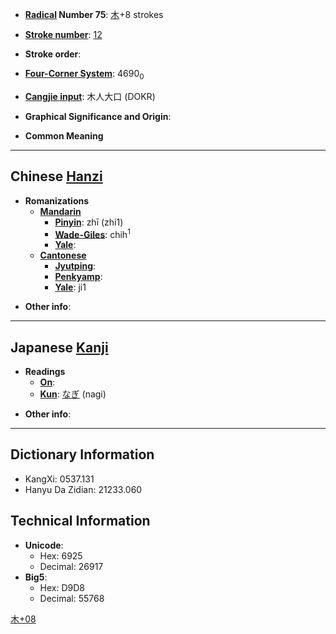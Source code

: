 * '''[[Wiktionary:Chinese radical index| Radical]] Number 75''': [[Wiktionary:Chinese radical index 木|木]]+8 strokes

* '''[[Wiktionary:Chinese total strokes index|Stroke number]]''': [[Wiktionary:Chinese total strokes index 12|12]]

* '''Stroke order''': 

* '''[[Wiktionary:Chinese four corner index|Four-Corner System]]''': 4690<sub>0</sub>

* '''[[Wiktionary:Chinese Cangjie index|Cangjie input]]''': 木人大口 (DOKR)

* '''Graphical Significance and Origin''': 

* '''Common Meaning'''

----

== Chinese [[Hanzi]] ==

* '''Romanizations'''
** '''[[Mandarin]]'''
*** '''[[Pinyin]]''': zhī (zhi1)
*** '''[[Wade-Giles]]''': chih<sup>1</sup>
*** '''[[Yale]]''': 
** '''[[Cantonese]]'''
*** '''[[Jyutping]]''':
*** '''[[Penkyamp]]''': 
*** '''[[Yale]]''': ji1

* '''Other info''': 

----

== Japanese [[Kanji]] ==

* '''Readings'''
** '''[[On]]''': 
** '''[[Kun]]''': [[なぎ]] (nagi)

* '''Other info''':  

----

== Dictionary Information ==

* KangXi: 0537.131
* Hanyu Da Zidian: 21233.060

== Technical Information ==

* '''Unicode''':
** Hex: 6925
** Decimal: 26917
* '''Big5''':
** Hex: D9D8
** Decimal: 55768

[[Category:CJKV Character articles lacking a common meaning|木+08]]